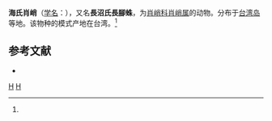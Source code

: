 {{Speciesbox
| taxon = Tetragnatha hiroshii
| binomial_authority = (Okuma, 1988)<ref name='id13423'>{{cite web| url =http://www.bioinfo.cn/db05/BjdwSpecies.php?action=view&id=13423| title =海氏肖峭| work =《中国动物物种编目数据库》| publisher =中国科学院微生物研究所| author =中国科学院动物研究所| accessdate =2009-04-28| deadurl =yes| archiveurl =https://web.archive.org/web/20160305080012/http://www.bioinfo.cn/db05/BjdwSpecies.php?action=view&id=13423| archivedate =2016-03-05}}</ref>
}}

'''海氏肖峭'''（[[学名|学名]]：{{lang|la|''Tetragnatha hiroshii''}}），又名'''長沼氏長腳蛛'''，为[[肖峭科|肖峭科]][[肖峭属|肖峭属]]的动物。分布于[[台湾岛|台湾岛]]等地。该物种的模式产地在台湾。<ref name='id13423'/>

== 参考文献 ==
{{reflist}}
* {{TaiBNET| zh=長沼氏長腳蛛 | id=312626 | binomial=Tetragnatha hiroshii | authority=Okuma, 1988 | var= | accessdate=2013-01-24}}

{{taxonbar}}
[[Category:_1988年描述的动物|H]]
[[Category:肖峭属|H]]
